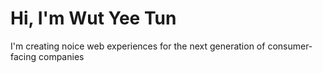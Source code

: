 # Hi, I'm Wut Yee Tun

I'm creating noice web experiences for the next generation of consumer-facing companies
